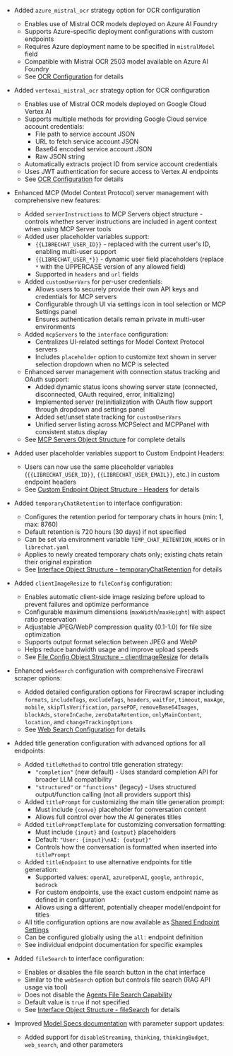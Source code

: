 - Added `azure_mistral_ocr` strategy option for OCR configuration

  - Enables use of Mistral OCR models deployed on Azure AI Foundry
  - Supports Azure-specific deployment configurations with custom endpoints
  - Requires Azure deployment name to be specified in `mistralModel` field
  - Compatible with Mistral OCR 2503 model available on Azure AI Foundry
  - See [OCR Configuration](/docs/configuration/librechat_yaml/object_structure/ocr) for details

- Added `vertexai_mistral_ocr` strategy option for OCR configuration

  - Enables use of Mistral OCR models deployed on Google Cloud Vertex AI
  - Supports multiple methods for providing Google Cloud service account credentials:
    - File path to service account JSON
    - URL to fetch service account JSON
    - Base64 encoded service account JSON
    - Raw JSON string
  - Automatically extracts project ID from service account credentials
  - Uses JWT authentication for secure access to Vertex AI endpoints
  - See [OCR Configuration](/docs/configuration/librechat_yaml/object_structure/ocr) for details

- Enhanced MCP (Model Context Protocol) server management with comprehensive new features:

  - Added `serverInstructions` to MCP Servers object structure - controls whether server instructions are included in agent context when using MCP Server tools
  - Added user placeholder variables support:
    - `{{LIBRECHAT_USER_ID}}` - replaced with the current user's ID, enabling multi-user support
    - `{{LIBRECHAT_USER_*}}` - dynamic user field placeholders (replace `*` with the UPPERCASE version of any allowed field)
    - Supported in `headers` and `url` fields
  - Added `customUserVars` for per-user credentials:
    - Allows users to securely provide their own API keys and credentials for MCP servers
    - Configurable through UI via settings icon in tool selection or MCP Settings panel
    - Ensures authentication details remain private in multi-user environments
  - Added `mcpServers` to the `interface` configuration:
    - Centralizes UI-related settings for Model Context Protocol servers
    - Includes `placeholder` option to customize text shown in server selection dropdown when no MCP is selected
  - Enhanced server management with connection status tracking and OAuth support:
    - Added dynamic status icons showing server state (connected, disconnected, OAuth required, error, initializing)
    - Implemented server (re)initialization with OAuth flow support through dropdown and settings panel
    - Added set/unset state tracking for `customUserVars`
    - Unified server listing across MCPSelect and MCPPanel with consistent status display
  - See [MCP Servers Object Structure](/docs/configuration/librechat_yaml/object_structure/mcp_servers) for complete details

- Added user placeholder variables support to Custom Endpoint Headers:

  - Users can now use the same placeholder variables (`{{LIBRECHAT_USER_ID}}`, `{{LIBRECHAT_USER_EMAIL}}`, etc.) in custom endpoint headers
  - See [Custom Endpoint Object Structure - Headers](/docs/configuration/librechat_yaml/object_structure/custom_endpoint#headers) for details

- Added `temporaryChatRetention` to interface configuration:

  - Configures the retention period for temporary chats in hours (min: 1, max: 8760)
  - Default retention is 720 hours (30 days) if not specified
  - Can be set via environment variable `TEMP_CHAT_RETENTION_HOURS` or in `librechat.yaml`
  - Applies to newly created temporary chats only; existing chats retain their original expiration
  - See [Interface Object Structure - temporaryChatRetention](/docs/configuration/librechat_yaml/object_structure/interface#temporarychatretention) for details

- Added `clientImageResize` to `fileConfig` configuration:

  - Enables automatic client-side image resizing before upload to prevent failures and optimize performance
  - Configurable maximum dimensions (`maxWidth`/`maxHeight`) with aspect ratio preservation
  - Adjustable JPEG/WebP compression quality (0.1-1.0) for file size optimization
  - Supports output format selection between JPEG and WebP
  - Helps reduce bandwidth usage and improve upload speeds
  - See [File Config Object Structure - clientImageResize](/docs/configuration/librechat_yaml/object_structure/file_config#clientimageresize) for details

- Enhanced `webSearch` configuration with comprehensive Firecrawl scraper options:

  - Added detailed configuration options for Firecrawl scraper including `formats`, `includeTags`, `excludeTags`, `headers`, `waitFor`, `timeout`, `maxAge`, `mobile`, `skipTlsVerification`, `parsePDF`, `removeBase64Images`, `blockAds`, `storeInCache`, `zeroDataRetention`, `onlyMainContent`, `location`, and `changeTrackingOptions`
  - See [Web Search Configuration](/docs/configuration/librechat_yaml/object_structure/web_search) for details

- Added title generation configuration with advanced options for all endpoints:

  - Added `titleMethod` to control title generation strategy:
    - `"completion"` (new default) - Uses standard completion API for broader LLM compatibility
    - `"structured"` or `"functions"` (legacy) - Uses structured output/function calling (not all providers support this)
  - Added `titlePrompt` for customizing the main title generation prompt:
    - Must include `{convo}` placeholder for conversation content
    - Allows full control over how the AI generates titles
  - Added `titlePromptTemplate` for customizing conversation formatting:
    - Must include `{input}` and `{output}` placeholders
    - Default: `"User: {input}\nAI: {output}"`
    - Controls how the conversation is formatted when inserted into `titlePrompt`
  - Added `titleEndpoint` to use alternative endpoints for title generation:
    - Supported values: `openAI`, `azureOpenAI`, `google`, `anthropic`, `bedrock`
    - For custom endpoints, use the exact custom endpoint name as defined in configuration
    - Allows using a different, potentially cheaper model/endpoint for titles
  - All title configuration options are now available as [Shared Endpoint Settings](/docs/configuration/librechat_yaml/object_structure/shared_endpoint_settings)
  - Can be configured globally using the `all:` endpoint definition
  - See individual endpoint documentation for specific examples

- Added `fileSearch` to interface configuration:

  - Enables or disables the file search button in the chat interface
  - Similar to the `webSearch` option but controls file search (RAG API usage via tool)
  - Does not disable the [Agents File Search Capability](/docs/features/agents#file-search)
  - Default value is `true` if not specified
  - See [Interface Object Structure - fileSearch](/docs/configuration/librechat_yaml/object_structure/interface#filesearch) for details

- Improved [Model Specs documentation](/docs/configuration/librechat_yaml/object_structure/model_specs) with parameter support updates:
  - Added support for `disableStreaming`, `thinking`, `thinkingBudget`, `web_search`, and other parameters
